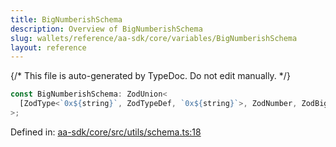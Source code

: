 ```yaml
---
title: BigNumberishSchema
description: Overview of BigNumberishSchema
slug: wallets/reference/aa-sdk/core/variables/BigNumberishSchema
layout: reference
---
```


{/* This file is auto-generated by TypeDoc. Do not edit manually. */}

```ts
const BigNumberishSchema: ZodUnion<
  [ZodType<`0x${string}`, ZodTypeDef, `0x${string}`>, ZodNumber, ZodBigInt]
>;
```

Defined in: [aa-sdk/core/src/utils/schema.ts:18](https://github.com/alchemyplatform/aa-sdk/blob/ad165355d980f9a16dd388088895bfc851df8656/aa-sdk/core/src/utils/schema.ts#L18)
